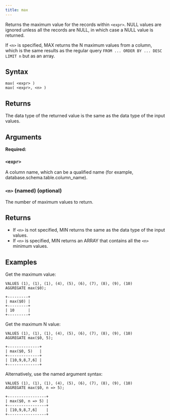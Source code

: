 ```yaml
---
title: max
---
```


Returns the maximum value for the records within `<expr>`. NULL values are ignored unless all the records are NULL, in which case a NULL value is returned.

If `<n>` is specified, MAX returns the N maximum values from a column, which is the same results as the regular query `FROM ... ORDER BY ... DESC LIMIT n` but as an array.

## Syntax

```scopeql
max( <expr> )
max( <expr>, <n> )
```

## Returns

The data type of the returned value is the same as the data type of the input values.

## Arguments

**Required:**

### `<expr>`

A column name, which can be a qualified name (for example, database.schema.table.column_name).

### `<n>` (named) (optional)

The number of maximum values to return.

## Returns

* If `<n>` is not specified, MIN returns the same as the data type of the input values.
* If `<n>` is specified, MIN returns an ARRAY that contains all the `<n>` minimum values.

## Examples

Get the maximum value:

```scopeql
VALUES (1), (1), (1), (4), (5), (6), (7), (8), (9), (10)
AGGREGATE max($0);
```

```
+---------+
| max($0) |
+---------+
| 10      |
+---------+
```

Get the maximum N value:

```scopeql
VALUES (1), (1), (1), (4), (5), (6), (7), (8), (9), (10)
AGGREGATE max($0, 5);
```

```
+--------------+
| max($0, 5)   |
+--------------+
| [10,9,8,7,6] |
+--------------+
```

Alternatively, use the named argument syntax:

```scopeql
VALUES (1), (1), (1), (4), (5), (6), (7), (8), (9), (10)
AGGREGATE max($0, n => 5);
```

```
+-----------------+
| max($0, n => 5) |
+-----------------+
| [10,9,8,7,6]    |
+-----------------+
```
